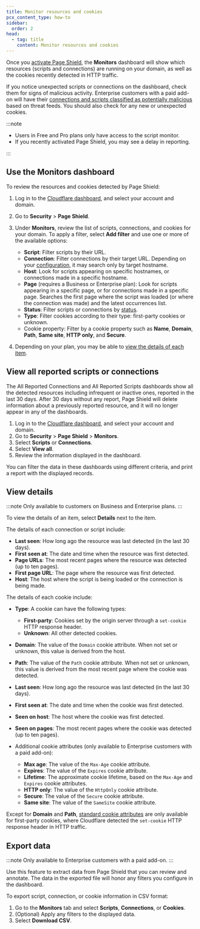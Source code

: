 ```yaml
---
title: Monitor resources and cookies
pcx_content_type: how-to
sidebar:
  order: 2
head:
  - tag: title
    content: Monitor resources and cookies
---
```


Once you [activate Page Shield](/page-shield/get-started/), the **Monitors** dashboard will show which resources (scripts and connections) are running on your domain, as well as the cookies recently detected in HTTP traffic.

If you notice unexpected scripts or connections on the dashboard, check them for signs of malicious activity. Enterprise customers with a paid add-on will have their [connections and scripts classified as potentially malicious](/page-shield/how-it-works/malicious-script-detection/) based on threat feeds. You should also check for any new or unexpected cookies.

:::note

- Users in Free and Pro plans only have access to the script monitor.
- If you recently activated Page Shield, you may see a delay in reporting.

:::

## Use the Monitors dashboard

To review the resources and cookies detected by Page Shield:

1. Log in to the [Cloudflare dashboard](https://dash.cloudflare.com/), and select your account and domain.

2. Go to **Security** > **Page Shield**.

3. Under **Monitors**, review the list of scripts, connections, and cookies for your domain. To apply a filter, select **Add filter** and use one or more of the available options:

   - **Script**: Filter scripts by their URL.
   - **Connection**: Filter connections by their target URL. Depending on your [configuration](/page-shield/reference/settings/#connection-target-details), it may search only by target hostname.
   - **Host**: Look for scripts appearing on specific hostnames, or connections made in a specific hostname.
   - **Page** (requires a Business or Enterprise plan): Look for scripts appearing in a specific page, or for connections made in a specific page. Searches the first page where the script was loaded (or where the connection was made) and the latest occurrences list.
   - **Status**: Filter scripts or connections by [status](/page-shield/reference/script-statuses/).
   - **Type**: Filter cookies according to their type: first-party cookies or unknown.
   - Cookie property: Filter by a cookie property such as **Name**, **Domain**, **Path**, **Same site**, **HTTP only**, and **Secure**.

4. Depending on your plan, you may be able to [view the details of each item](#view-details).

## View all reported scripts or connections

The All Reported Connections and All Reported Scripts dashboards show all the detected resources including infrequent or inactive ones, reported in the last 30 days. After 30 days without any report, Page Shield will delete information about a previously reported resource, and it will no longer appear in any of the dashboards.

1. Log in to the [Cloudflare dashboard](https://dash.cloudflare.com/), and select your account and domain.
2. Go to **Security** > **Page Shield** > **Monitors**.
3. Select **Scripts** or **Connections**.
4. Select **View all**.
5. Review the information displayed in the dashboard.

You can filter the data in these dashboards using different criteria, and print a report with the displayed records.

## View details

:::note
Only available to customers on Business and Enterprise plans.
:::

To view the details of an item, select **Details** next to the item.

The details of each connection or script include:

- **Last seen**: How long ago the resource was last detected (in the last 30 days).
- **First seen at**: The date and time when the resource was first detected.
- **Page URLs**: The most recent pages where the resource was detected (up to ten pages).
- **First page URL**: The page where the resource was first detected.
- **Host**: The host where the script is being loaded or the connection is being made.

The details of each cookie include:

- **Type**: A cookie can have the following types:

  - **First-party**: Cookies set by the origin server through a `set-cookie` HTTP response header.
  - **Unknown**: All other detected cookies.

- **Domain**: The value of the `Domain` cookie attribute. When not set or unknown, this value is derived from the host.

- **Path**: The value of the `Path` cookie attribute. When not set or unknown, this value is derived from the most recent page where the cookie was detected.

- **Last seen**: How long ago the resource was last detected (in the last 30 days).

- **First seen at**: The date and time when the cookie was first detected.

- **Seen on host**: The host where the cookie was first detected.

- **Seen on pages**: The most recent pages where the cookie was detected (up to ten pages).

- Additional cookie attributes (only available to Enterprise customers with a paid add-on):
  - **Max age**: The value of the `Max-Age` cookie attribute.
  - **Expires**: The value of the `Expires` cookie attribute.
  - **Lifetime**: The approximate cookie lifetime, based on the `Max-Age` and `Expires` cookie attributes.
  - **HTTP only**: The value of the `HttpOnly` cookie attribute.
  - **Secure**: The value of the `Secure` cookie attribute.
  - **Same site**: The value of the `SameSite` cookie attribute.

Except for **Domain** and **Path**, [standard cookie attributes](https://developer.mozilla.org/en-US/docs/Web/HTTP/Cookies) are only available for first-party cookies, where Cloudflare detected the `set-cookie` HTTP response header in HTTP traffic.

## Export data

:::note
Only available to Enterprise customers with a paid add-on.
:::

Use this feature to extract data from Page Shield that you can review and annotate. The data in the exported file will honor any filters you configure in the dashboard.

To export script, connection, or cookie information in CSV format:

1. Go to the **Monitors** tab and select **Scripts**, **Connections**, or **Cookies**.
2. (Optional) Apply any filters to the displayed data.
3. Select **Download CSV**.
